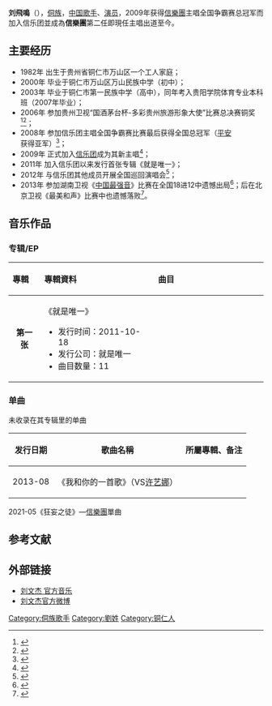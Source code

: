 {{艺人
| 姓名 = 刘飛鳴
| 类型 = 男艺人
| 图片 = 
| 图片简介 = 
| 原名 = 
| 英文名 = Jason
| 罗马拼音 = 
| 国籍 = {{PRC}}
| 民族 = [[侗族|侗族]]
| 出生日期 = {{birth date and age|1982|5|8}}
| 出生地點 = {{CHN}}[[贵州省|贵州省]][[铜仁市|铜仁市]][[万山区|万山区]]
| 职业 = [[歌手|歌手]]、[[艺人|艺人]]
| 语言 = [[汉语|汉语]]
| 教育程度 = [[贵阳学院|贵阳学院]]
| 宗教信仰 = 
| 音乐类型 = [[华语流行|华语流行]]
| 活跃年代 = 2009年-至今
| 唱片公司 = 
| 经纪公司 = [[嘉田傳媒|嘉田傳媒]]（2020-至今）
| 网站 = http://weibo.com/liuwenjie0856 刘飛鳴官方微博
| imdb = 11506695
}}

'''刘飛鳴'''（{{bd|1982年|5月8日|catIdx=L刘}}），[[侗族|侗族]]，[[中国|中国]][[歌手|歌手]]、[[演员|演员]]，2009年获得[[信乐团|信樂團]]主唱全国争霸赛总冠军而加入信乐团並成為'''信樂團'''第二任即現任主唱出道至今。

==主要经历==
*1982年 出生于贵州省铜仁市万山区一个工人家庭；
*2000年 毕业于铜仁市万山区万山民族中学（初中）；
*2003年 毕业于铜仁市第一民族中学（高中），同年考入贵阳学院体育专业本科班（2007年毕业）；
*2006年 参加贵州卫视“国酒茅台杯-多彩贵州旅游形象大使”比赛总决赛铜奖<ref>{{Cite web |url=http://gzrb.gog.com.cn/system/2006/09/01/001018718.shtml |title=多彩贵州旅游形象大使选拔大赛决赛总分排名表 |accessdate=2014-04-04 |archive-date=2014-04-07 |archive-url=https://web.archive.org/web/20140407080359/http://gzrb.gog.com.cn/system/2006/09/01/001018718.shtml |dead-url=no }}</ref><ref>{{Cite web |url=http://travel.gog.com.cn/system/2006/08/29/001017257.shtml |title=2006多彩贵州旅游形象大使谢幕 |accessdate=2014-04-04 |archive-date=2013-05-01 |archive-url=https://web.archive.org/web/20130501233318/http://travel.gog.com.cn/system/2006/08/29/001017257.shtml |dead-url=no }}</ref>；
*2008年 参加信乐团主唱全国争霸赛比赛最后获得全国总冠军（[[平安_(歌手)|平安]]获得亚军）<ref>{{Cite web |url=http://ent.ifeng.com/music/mainland/detail_2009_11/24/169458_0.shtml |title=信乐团选新主唱遇潜规则 落选歌手对比赛失望 |accessdate=2014-04-04 |archive-date=2019-09-13 |archive-url=https://web.archive.org/web/20190913033030/http://ent.ifeng.com/music/mainland/detail_2009_11/24/169458_0.shtml |dead-url=no }}</ref>；
*2009年 正式加入[[信乐团|信乐团]]成为其新主唱<ref>{{Cite web |url=http://www.gywb.cn/content/2013-07/30/content_287576.htm |title=“信乐团新主唱”刘文杰 享受演唱那一刻 |accessdate=2014-04-04 |archive-date=2019-09-21 |archive-url=https://web.archive.org/web/20190921152047/http://www.gywb.cn/content/2013-07/30/content_287576.htm |dead-url=no }}</ref>； 
*2011年 加入信乐团以来发行首张专辑《就是唯一》；
*2012年 与信乐团其他成员开展全国巡回演唱会<ref>{{Cite web |url=http://ent.163.com/13/0911/08/98FRLMOV00032DGD_all.html |title=信乐团睽违6年首返台 新主唱刘文杰台湾人气爆棚 |accessdate=2014-04-04 |archive-date=2019-09-14 |archive-url=https://web.archive.org/web/20190914052318/http://ent.163.com/13/0911/08/98FRLMOV00032DGD_all.html |dead-url=no }}</ref>；
*2013年 参加湖南卫视《[[中国最强音|中国最强音]]》比赛在全国18进12中遗憾出局<ref>{{Cite web |url=http://ent.163.com/13/0517/08/8V2K0GCK00032DGD.html |title=《中国最强音》争议满天飞 刘文杰被疑内定冠军 |access-date=2014-04-04 |archive-url=https://web.archive.org/web/20140407091723/http://ent.163.com/13/0517/08/8V2K0GCK00032DGD.html |archive-date=2014-04-07 |dead-url=yes }}</ref>；后在北京卫视《最美和声》比赛中也遗憾落败<ref>{{Cite web |url=http://music.yule.sohu.com/20130626/n379934113.shtml |title=信乐团刘文杰参加《最美和声》 获萧敬腾大赞 |accessdate=2014-04-04 |archive-date=2019-09-16 |archive-url=https://web.archive.org/web/20190916203706/http://music.yule.sohu.com/20130626/n379934113.shtml |dead-url=no }}</ref>。

==音乐作品==
===专辑/EP===
{| class="wikitable"
!align="left" width="80px"| 專輯 
!align="left" width="350px"| 專輯資料
!align="left" width="400px"| 曲目
|-
|align="center"| '''第一张'''
|align="left"|《就是唯一》  
* 发行时间：2011-10-18
* 发行公司：就是唯一 
* 曲目数量：11 
|align="left" style="font-size: 85%;"|
{{hidden|曲目|
# 回不去了【MV】 
# 思念的极限
# 预知爱别离			
# 情疡【MV】
# 思念第一章 
# 原来
# 长生咒
# 绝句
# 感情的形状
# Rock and Roll Is Dead
# Racing In My Blood 
}}
|}

===单曲===
未收录在其专辑里的单曲
{| class="wikitable"
|-
! 发行日期  !! 歌曲名稱 !! 所屬專輯、备注 
|-
| 2013-08 || 《我和你的一首歌》（VS[[许艺娜|许艺娜]]）  ||  
|}
2021-05《狂妄之徒》—[[信樂團|信樂團]]單曲

==参考文献==
{{reflist}}

==外部链接==  
*[http://music.baidu.com/artist/33047837 刘文杰 官方音乐] 
*[http://weibo.com/liuwenjie0856 刘文杰官方微博] {{Wayback|url=https://m.weibo.cn/u/1915205201?uid=1915205201&luicode=10000011&lfid=1076031685096873 |date=20140408022930 }}
 

{{DEFAULTSORT:L刘}}
[[Category:侗族歌手|Category:侗族歌手]]
[[Category:劉姓|Category:劉姓]]
[[Category:铜仁人|Category:铜仁人]]